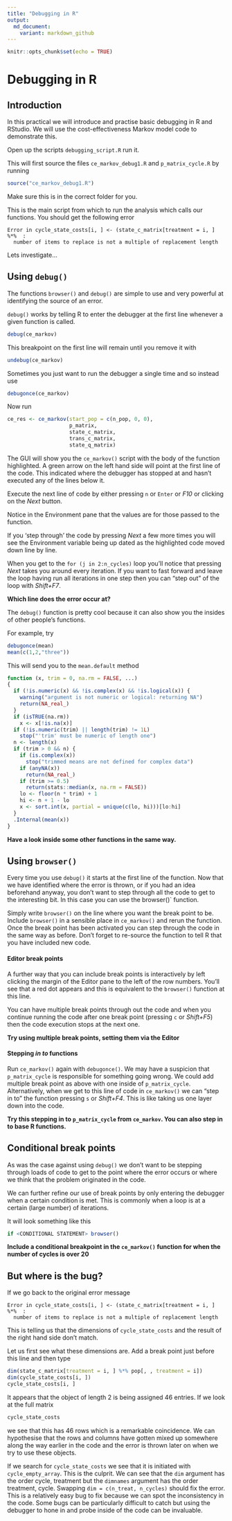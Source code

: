 ```yaml
---
title: "Debugging in R"
output:
  md_document:
    variant: markdown_github
---
```


```r
knitr::opts_chunk$set(echo = TRUE)
```

# Debugging in R

## Introduction

In this practical we will introduce and practise basic debugging in R and RStudio.
We will use the cost-effectiveness Markov model code to demonstrate this.


Open up the scripts `debugging_script.R` run it.

This will first source the files `ce_markov_debug1.R` and `p_matrix_cycle.R` by running

```r
source("ce_markov_debug1.R")
```

Make sure this is in the correct folder for you.

This is the main script from which to run the analysis which calls our functions.
You should get the following error

```
Error in cycle_state_costs[i, ] <- (state_c_matrix[treatment = i, ] %*%  : 
  number of items to replace is not a multiple of replacement length
```

Lets investigate...

## Using `debug()`

The functions `browser()` and `debug()` are simple to use and very powerful at identifying the source of an error.

`debug()` works by telling R to enter the debugger at the first line whenever a given function is called.

```r
debug(ce_markov)
```

This breakpoint on the first line will remain until you remove it with
 
```r
undebug(ce_markov)
```

Sometimes you just want to run the debugger a single time and so instead use

```r
debugonce(ce_markov)
```

Now run

```r
ce_res <- ce_markov(start_pop = c(n_pop, 0, 0),
                    p_matrix,
                    state_c_matrix,
                    trans_c_matrix,
                    state_q_matrix)
```

The GUI will show you the `ce_markov()` script with the body of the function highlighted.
A green arrow on the left hand side will point at the first line of the code. This indicated where the debugger has stopped at and hasn't executed any of the lines below it.

Execute the next line of code by either pressing `n` or `Enter` or _F10_ or clicking on the _Next_ button.

Notice in the Environment pane that the values are for those passed to the function.

If you 'step through' the code by pressing _Next_ a few more times you will see the Environment variable being up dated as the highlighted code moved down line by line.

When you get to the `for (j in 2:n_cycles)` loop you'll notice that pressing _Next_ takes you around every iteration. If you want to fast forward and leave the loop having run all iterations in one step then you can "step out" of the loop with _Shift+F7_.

__Which line does the error occur at?__

The `debug()` function is pretty cool because it can also show you the insides of other people's functions.

For example, try

```r
debugonce(mean)
mean(c(1,2,"three"))
```

This will send you to the `mean.default` method

```r
function (x, trim = 0, na.rm = FALSE, ...) 
{
  if (!is.numeric(x) && !is.complex(x) && !is.logical(x)) {
    warning("argument is not numeric or logical: returning NA")
    return(NA_real_)
  }
  if (isTRUE(na.rm)) 
    x <- x[!is.na(x)]
  if (!is.numeric(trim) || length(trim) != 1L) 
    stop("'trim' must be numeric of length one")
  n <- length(x)
  if (trim > 0 && n) {
    if (is.complex(x)) 
      stop("trimmed means are not defined for complex data")
    if (anyNA(x)) 
      return(NA_real_)
    if (trim >= 0.5) 
      return(stats::median(x, na.rm = FALSE))
    lo <- floor(n * trim) + 1
    hi <- n + 1 - lo
    x <- sort.int(x, partial = unique(c(lo, hi)))[lo:hi]
  }
  .Internal(mean(x))
}
```

__Have a look inside some other functions in the same way.__


## Using `browser()`

Every time you use `debug()` it starts at the first line of the function.
Now that we have identified where the error is thrown, or if you had an idea beforehand anyway, you don't want to step through all the code to get to the interesting bit.
In this case you can use the browser()` function.

Simply write `browser()` on the line where you want the break point to be.
Include `browser()` in a sensible place in `ce_markov()` and rerun the function.
Once the break point has been activated you can step through the code in the same way as before.
Don't forget to re-source the function to tell R that you have included new code.

#### Editor break points

A further way that you can include break points is interactively by left clicking the margin of the Editor pane to the left of the row numbers. You'll see that a red dot appears and this is equivalent to the `browser()` function at this line.

You can have multiple break points through out the code and when you continue running the code after one break point (pressing `c` or _Shift+F5_) then the code execution stops at the next one.

__Try using multiple break points, setting them via the Editor__


#### Stepping _in to_ functions

Run `ce_markov()` again with `debugonce()`. We may have a suspicion that `p_matrix_cycle` is responsible for something going wrong. We could add multiple break point as above with one inside of `p_matrix_cycle`. Alternatively, when we get to this line of code in `ce_markov()` we can "step in to" the function pressing `s` or _Shift+F4_.
This is like taking us one layer down into the code.

__Try this stepping in to `p_matrix_cycle` from `ce_markov`. You can also step in to base R functions.__

## Conditional break points

As was the case against using `debug()` we don't want to be stepping through loads of code to get to the point where the error occurs or where we think that the problem originated in the code.

We can further refine our use of break points by only entering the debugger when a certain condition is met. This is commonly when a loop is at a certain (large number) of iterations. 

It will look something like this

```r
if <CONDITIONAL STATEMENT> browser()
```

__Include a conditional breakpoint in the `ce_markov()` function for when the number of cycles is over 20__



## But where is the bug?

If we go back to the original error message

```
Error in cycle_state_costs[i, ] <- (state_c_matrix[treatment = i, ] %*%  : 
  number of items to replace is not a multiple of replacement length
```

This is telling us that the dimensions of `cycle_state_costs` and the result of the right hand side don't match.

Let us first see what these dimensions are. Add a break point just before this line and then type

```r
dim(state_c_matrix[treatment = i, ] %*% pop[, , treatment = i])
dim(cycle_state_costs[i, ])
cycle_state_costs[i, ]
```

It appears that the object of length 2 is being assigned 46 entries.
If we look at the full matrix

```r
cycle_state_costs
```

we see that this has 46 rows which is a remarkable coincidence.
We can hypothesise that the rows and columns have gotten mixed up somewhere along the way earlier in the code and the error is thrown later on when we try to use these objects.

If we search for `cycle_state_costs` we see that it is initiated with `cycle_empty_array`.
This is the culprit. We can see that the `dim` argument has the order cycle, treatment but the `dimnames` argument has the order treatment, cycle.
Swapping `dim = c(n_treat, n_cycles)` should fix the error.
This is a relatively easy bug to fix because we can spot the inconsistency in the code. Some bugs can be particularly difficult to catch but using the debugger to hone in and probe inside of the code can be invaluable.




